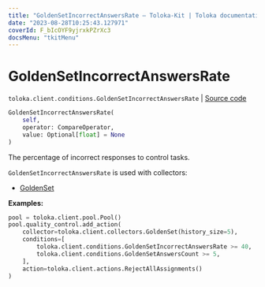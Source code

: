 ```yaml
---
title: "GoldenSetIncorrectAnswersRate — Toloka-Kit | Toloka documentation"
date: "2023-08-28T10:25:43.127971"
coverId: F_bIcOYF9yjrxkPZrXc3
docsMenu: "tkitMenu"
---
```


# GoldenSetIncorrectAnswersRate

`toloka.client.conditions.GoldenSetIncorrectAnswersRate` | [Source code](https://github.com/Toloka/toloka-kit/blob/v1.2.1/src/client/conditions.py#L299)

```python
GoldenSetIncorrectAnswersRate(
    self,
    operator: CompareOperator,
    value: Optional[float] = None
)
```

The percentage of incorrect responses to control tasks.

`GoldenSetIncorrectAnswersRate` is used with collectors:
- [GoldenSet](/docs/toloka-kit/reference/toloka.client.collectors.GoldenSet)

**Examples:**

```python
pool = toloka.client.pool.Pool()
pool.quality_control.add_action(
    collector=toloka.client.collectors.GoldenSet(history_size=5),
    conditions=[
        toloka.client.conditions.GoldenSetIncorrectAnswersRate >= 40,
        toloka.client.conditions.GoldenSetAnswersCount >= 5,
    ],
    action=toloka.client.actions.RejectAllAssignments()
)
```
